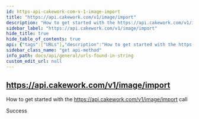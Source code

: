 ```yaml
---
id: https-api-cakework-com-v-1-image-import
title: "https://api.cakework.com/v1/image/import"
description: "How to get started with the https://api.cakework.com/v1/image/import call"
sidebar_label: "https://api.cakework.com/v1/image/import"
hide_title: true
hide_table_of_contents: true
api: {"tags":["URLs"],"description":"How to get started with the https://api.cakework.com/v1/image/import call","responses":{"200":{"description":"Success"}},"method":"get","path":"/import","info":{"version":"1.0.0","title":"URLs found in string","description":"List of URLs extracted from input string"},"postman":{"name":"https://api.cakework.com/v1/image/import","description":{"content":"How to get started with the https://api.cakework.com/v1/image/import call","type":"text/plain"},"url":{"path":["import"],"host":["{{baseUrl}}"],"query":[],"variable":[]},"method":"GET"}}
sidebar_class_name: "get api-method"
info_path: docs/api/general/urls-found-in-string
custom_edit_url: null
---
```



## https://api.cakework.com/v1/image/import



How to get started with the https://api.cakework.com/v1/image/import call

<div><ApiTabs><TabItem label={"200"} value={"200"}><div>

Success

</div><div></div></TabItem></ApiTabs></div>
      
